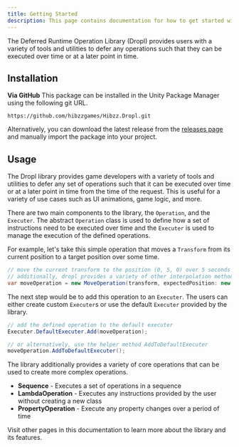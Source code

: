 ```yaml
---
title: Getting Started
description: This page contains documentation for how to get started with the Dropl Tool for Unity
---
```


The Deferred Runtime Operation Library (Dropl) provides users with a variety of tools and utilities to defer any operations such that they can be executed over time or at a later point in time.

## Installation
**Via GitHub**
This package can be installed in the Unity Package Manager using the following git URL.
```
https://github.com/hibzzgames/Hibzz.Dropl.git
```

Alternatively, you can download the latest release from the [releases page](https://github.com/hibzzgames/Hibzz.Dropl/releases) and manually import the package into your project.

## Usage
The Dropl library provides game developers with a variety of tools and utilities to defer any set of operations such that it can be executed over time or at a later point in time from the time of the request. This is useful for a variety of use cases such as UI animations, game logic, and more.

There are two main components to the library, the `Operation`, and the `Executer`. The abstract `Operation` class is used to define how a set of instructions need to be executed over time and the `Executer` is used to manage the execution of the defined operations.

For example, let's take this simple operation that moves a `Transform` from its current position to a target position over some time.

```csharp
// move the current transform to the position (0, 5, 0) over 5 seconds using a linear interpolation
// additionally, dropl provides a variety of other interpolation methods to work with
var moveOperation = new MoveOperation(transform, expectedPosition: new vector3(0, 5, 0), duration: 5f, easing: Interpolations.LINEAR);
```

The next step would be to add this operation to an `Executer`. The users can either create custom `Executer`s or use the default `Executer` provided by the library.

```csharp
// add the defined operation to the default executer
Executer.DefaultExecuter.Add(moveOperation);

// or alternatively, use the helper method AddToDefaultExecuter
moveOperation.AddToDefaultExecuter();
```

The library additionally provides a variety of core operations that can be used to create more complex operations. 
- **Sequence** - Executes a set of operations in a sequence
- **LambdaOperation** - Executes any instructions provided by the user without creating a new class
- **PropertyOperation** - Execute any property changes over a period of time

Visit other pages in this documentation to learn more about the library and its features.

